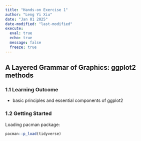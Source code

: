 ```yaml
---
title: "Hands-on Exercise 1"
author: "Leng Yi Xiu"
date: "Jan 01 2025"
date-modified: "last-modified"
execute: 
  eval: true
  echo: true
  message: false
  freeze: true
---
```


## **A Layered Grammar of Graphics: ggplot2 methods**

### 1.1 Learning Outcome

-   basic principles and essential components of ggplot2

### 1.2 Getting Started

Loading pacman package:

```r
pacman::p_load(tidyverse)
```
